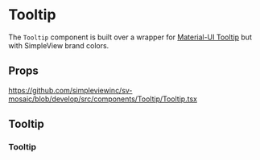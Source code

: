 
<Meta title='Components/Tooltip/Readme' />

# Tooltip

The `Tooltip` component is built over a wrapper for [Material-UI Tooltip](https://mui.com/components/tooltips/#main-content) but with SimpleView brand colors.

## Props

https://github.com/simpleviewinc/sv-mosaic/blob/develop/src/components/Tooltip/Tooltip.tsx

## Tooltip

### Tooltip
<Preview withSource='none'>
  <stories.Example />
</Preview>



